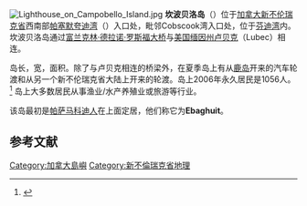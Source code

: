 {{noteTA
|G1=TO
}}
[[Image:Lighthouse_on_Campobello_Island.jpg|thumb]]
'''坎波贝洛岛'''（{{lang-en|'''Campobello Island'''}}）位于[[加拿大|加拿大]][[新不伦瑞克省|新不伦瑞克省]]西南部[[帕塞默夸迪湾|帕塞默夸迪湾]]（{{lang|en|Passamaquoddy Bay}}）入口处，毗邻Cobscook湾入口处，位于[[芬迪湾|芬迪湾]]内。坎波贝洛岛通过[[富兰克林·德拉诺·罗斯福大桥|富兰克林·德拉诺·罗斯福大桥]]与[[美国|美国]][[缅因州|缅因州]][[卢贝克(缅因州)|卢贝克]]（Lubec）相连。

岛长{{convert|14|km|mi|2}}，宽{{convert|5|km|mi|1}}，面积{{convert|39.6|km2|sqmi|1}}。除了与卢贝克相连的桥梁外，在夏季岛上有从[[鹿岛|鹿岛]]开来的汽车轮渡和从另一个新不伦瑞克省大陆上开来的轮渡。岛上2006年永久居民是1056人。<ref>{{Cite web |url=http://www12.statcan.ca/census-recensement/2006/dp-pd/prof/92-591/details/page.cfm?Lang=E&Geo1=CSD&Code1=1302004&Geo2=PR&Code2=13&Data=Count&SearchText=campobello&SearchType=Begins&SearchPR=01&B1=All&Custom= |title=存档副本 |accessdate=2011-09-01 |archive-date=2011-06-05 |archive-url=https://web.archive.org/web/20110605042052/http://www12.statcan.ca/census-recensement/2006/dp-pd/prof/92-591/details/page.cfm?Lang=E&Geo1=CSD&Code1=1302004&Geo2=PR&Code2=13&Data=Count&SearchText=campobello&SearchType=Begins&SearchPR=01&B1=All&Custom= |dead-url=no }}</ref> 岛上大多数居民从事渔业/水产养殖业或旅游等行业。

该岛最初是[[帕萨马科迪人|帕萨马科迪人]]在上面定居，他们称它为'''Ebaghuit'''。

==参考文献==
<div class="references-small">
<references></references>
</div>

{{加拿大小作品}}
{{新不伦瑞克省行政区划}}

{{DEFAULTSORT:Campobello}}
[[Category:加拿大島嶼|Category:加拿大島嶼]]
[[Category:新不倫瑞克省地理|Category:新不倫瑞克省地理]]